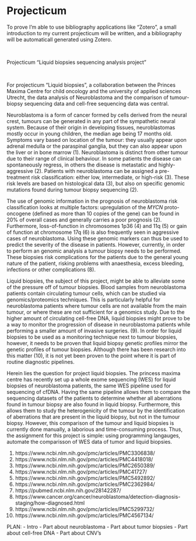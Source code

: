 # Projecticum

To prove I'm able to use bibliography applications like "Zotero", a small introduction to my current projecticum will be written, and a bibliography will be automaticall generated using Zotero.

&nbsp;

Projecticum "Liquid biopsies sequencing analysis project"

&nbsp;

For projecticum "Liquid biopsies", a collaboration between the Princes Maxima Centre for child oncology and the university of applied sciences Utrecht, the data analysis of Neuroblastoma and the comparison of tumour-biopsy sequencing data and cell-free sequencing data was central.

Neuroblastoma is a form of cancer formed by cells derived from the neural crest, tumours can be generated in any part of the sympathetic neural system. Because of their origin in developing tissues, neuroblastomas mostly occur in young children, the median age being 17 months old. Symptoms vary based on location of the tumour: they usually appear upon adrenal medulla or the paraspinal ganglia, but they can also appear upon the liver or in bone marrow (1). Neuroblastoma is distinct from other tumour due to their range of clinical behaviour. In some patients the disease can spontaneously regress, in others the disease is metastatic and highly-aggressive (2). Patients with neuroblastoma can be assigned a pre-treatment risk classification: either low, intermediate, or high-risk (3). These risk levels are based on histological data (3), but also on specific genomic mutations found during tumour biopsy sequencing (2).

The use of genomic information in the prognosis of neuroblastoma risk classification looks at multiple factors: upregulation of the _MYCN_ proto-oncogene (defined as more than 10 copies of the gene) can be found in 20% of overall cases and generally carries a poor prognosis (2). Furthermore, loss-of-function in chromosomes 1p36 (4) and 11q (5) or gain of function at chromosome 17q (6) is also frequently seen in aggressive cases of neuroblastoma. Using these genomic markers can thus be used to predict the severity of the disease in patients. However, currently, in order to perform an genomic analysis a tumour biopsy needs to be performed. These biopsies risk complications for the patients due to the general young nature of the patient, risking problems with anaesthesia, excess bleeding, infections or other complications (8).

Liquid biopsies, the subject of this project, might be able to alleviate some of the pressure off of tumour biopsies. Blood samples from neuroblastoma patients contain circulating tumour cells, which can be studied via genomics/proteomics techniques. This is particularly helpful for neuroblastoma patients where tumour cells are not available from the main tumour, or where these are not sufficient for a genomics study. Due to the higher amount of circulating cell-free DNA, liquid biopsies might prove to be a way to monitor the progression of disease in neuroblastoma patients while performing a smaller amount of invasive surgeries. (9). In order for liquid biopsies to be used as a monitoring technique next to tumour biopsies, however, it needs to be proven that liquid biopsy genetic profiles mirror the genetic profiles of tumour biopsies. Although there has been research into this matter (10), it is not yet been proven to the point where it is part of routine diagnostic pipelines.  

Herein lies the question for project liquid biopsies. The princess maxima centre has recently set up a whole exome sequencing (WES) for liquid biopsies of neuroblastoma patients, the same WES pipeline used for sequencing of cfDNA. Having the same pipeline allows them to compare the sequencing datasets of the patients to determine whether all aberrations found in tumour biopsy are also found in liquid biopsy. Furthermore, this allows them to study the heterogenicity of the tumour by the identification of aberrations that are present in the liquid biopsy, but not in the tumour biopsy. However, this comparison of the tumour and liquid biopsies is currently done manually, a laborious and time-consuming process. Thus, the assignment for this project is simple: using programming langauges, automate the comparisson of WES data of tumor and liquid biopsies.




(1) https://www.ncbi.nlm.nih.gov/pmc/articles/PMC3306838/
(2) https://www.ncbi.nlm.nih.gov/pmc/articles/PMC4418018/
(3) https://www.ncbi.nlm.nih.gov/pmc/articles/PMC2650389/
(4) https://www.ncbi.nlm.nih.gov/pmc/articles/PMC41727/
(5) https://www.ncbi.nlm.nih.gov/pmc/articles/PMC5492892/
(6) https://www.ncbi.nlm.nih.gov/pmc/articles/PMC2362984/
(7) https://pubmed.ncbi.nlm.nih.gov/28142287/
(8) https://www.cancer.org/cancer/neuroblastoma/detection-diagnosis-staging/how-diagnosed.html
(9) https://www.ncbi.nlm.nih.gov/pmc/articles/PMC5299732/
(10) https://www.ncbi.nlm.nih.gov/pmc/articles/PMC4567134/


PLAN:
 - Intro
 - Part about neuroblastoma
 - Part about tumor biopsies
 - Part about cell-free DNA
 - Part about CNV's